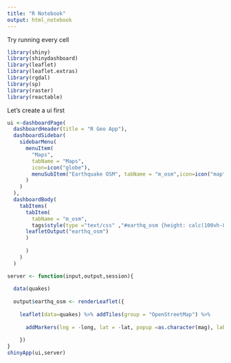 ---
title: "R Notebook"
output: html_notebook
---

Try running every cell

```{r}
library(shiny)
library(shinydashboard)
library(leaflet)
library(leaflet.extras)
library(rgdal)
library(sp)
library(raster)
library(reactable)
```
Let's create a ui first
```{r}
ui <-dashboardPage(
  dashboardHeader(title = "R Geo App"),
  dashboardSidebar(
    sidebarMenu(
      menuItem(
        "Maps",
        tabName = "Maps",
        icon=icon("globe"),
        menuSubItem("Earthquake OSM", tabName = "m_osm",icon=icon("map"))
      )
    )
  ),
  dashboardBody(
    tabItems(
      tabItem(
        tabName = "m_osm",
        tags$style(type ="text/css" ,"#earthq_osm {height: calc(100vh-80px) !important;}"), 
      leafletOutput("earthq_osm")
      )
      
      )
    )
  )

```

```{r}
server <- function(input,output,session){
  
  data(quakes)
  
  output$earthq_osm <- renderLeaflet({
    
    leaflet(data=quakes) %>% addTiles(group = "OpenStreetMap") %>%
      
      addMarkers(lng = -long, lat = -lat, popup =as.character(mag), label = -as.character(mag),group = "Markers")
      
    })
}
shinyApp(ui,server)
```
```{r}

```

